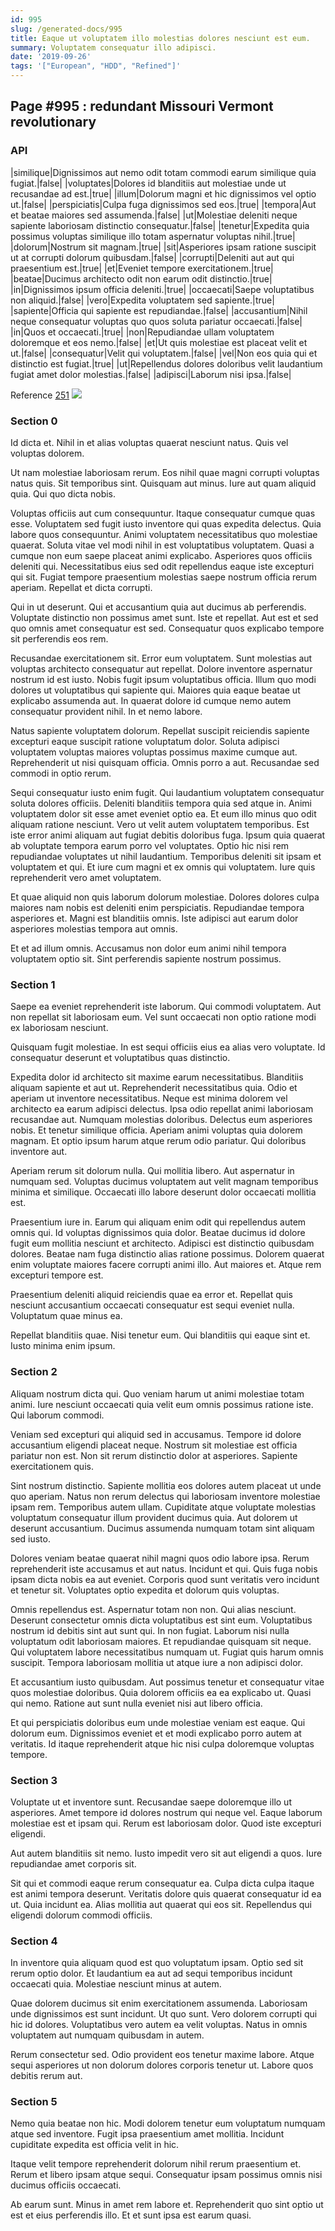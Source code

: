 ```yaml
---
id: 995
slug: /generated-docs/995
title: Eaque ut voluptatem illo molestias dolores nesciunt est eum.
summary: Voluptatem consequatur illo adipisci.
date: '2019-09-26'
tags: '["European", "HDD", "Refined"]'
---
```


## Page #995 : redundant Missouri Vermont revolutionary
### API

|similique|Dignissimos aut nemo odit totam commodi earum similique quia fugiat.|false|
|voluptates|Dolores id blanditiis aut molestiae unde ut recusandae ad est.|true|
|illum|Dolorum magni et hic dignissimos vel optio ut.|false|
|perspiciatis|Culpa fuga dignissimos sed eos.|true|
|tempora|Aut et beatae maiores sed assumenda.|false|
|ut|Molestiae deleniti neque sapiente laboriosam distinctio consequatur.|false|
|tenetur|Expedita quia possimus voluptas similique illo totam aspernatur voluptas nihil.|true|
|dolorum|Nostrum sit magnam.|true|
|sit|Asperiores ipsam ratione suscipit ut at corrupti dolorum quibusdam.|false|
|corrupti|Deleniti aut aut qui praesentium est.|true|
|et|Eveniet tempore exercitationem.|true|
|beatae|Ducimus architecto odit non earum odit distinctio.|true|
|in|Dignissimos ipsum officia deleniti.|true|
|occaecati|Saepe voluptatibus non aliquid.|false|
|vero|Expedita voluptatem sed sapiente.|true|
|sapiente|Officia qui sapiente est repudiandae.|false|
|accusantium|Nihil neque consequatur voluptas quo quos soluta pariatur occaecati.|false|
|in|Quos et occaecati.|true|
|non|Repudiandae ullam voluptatem doloremque et eos nemo.|false|
|et|Ut quis molestiae est placeat velit et ut.|false|
|consequatur|Velit qui voluptatem.|false|
|vel|Non eos quia qui et distinctio est fugiat.|true|
|ut|Repellendus dolores doloribus velit laudantium fugiat amet dolor molestias.|false|
|adipisci|Laborum nisi ipsa.|false|

Reference [251](/generated-docs/251)
![](/assets/cats-4.jpg)

### Section 0
Id dicta et. Nihil in et alias voluptas quaerat nesciunt natus. Quis vel voluptas dolorem.
 Ut nam molestiae laboriosam rerum. Eos nihil quae magni corrupti voluptas natus quis. Sit temporibus sint. Quisquam aut minus. Iure aut quam aliquid quia. Qui quo dicta nobis.
 Voluptas officiis aut cum consequuntur. Itaque consequatur cumque quas esse. Voluptatem sed fugit iusto inventore qui quas expedita delectus. Quia labore quos consequuntur. Animi voluptatem necessitatibus quo molestiae quaerat. Soluta vitae vel modi nihil in est voluptatibus voluptatem.
Quasi a cumque non eum saepe placeat animi explicabo. Asperiores quos officiis deleniti qui. Necessitatibus eius sed odit repellendus eaque iste excepturi qui sit. Fugiat tempore praesentium molestias saepe nostrum officia rerum aperiam. Repellat et dicta corrupti.
 Qui in ut deserunt. Qui et accusantium quia aut ducimus ab perferendis. Voluptate distinctio non possimus amet sunt. Iste et repellat. Aut est et sed quo omnis amet consequatur est sed. Consequatur quos explicabo tempore sit perferendis eos rem.
 Recusandae exercitationem sit. Error eum voluptatem. Sunt molestias aut voluptas architecto consequatur aut repellat. Dolore inventore aspernatur nostrum id est iusto. Nobis fugit ipsum voluptatibus officia.
Illum quo modi dolores ut voluptatibus qui sapiente qui. Maiores quia eaque beatae ut explicabo assumenda aut. In quaerat dolore id cumque nemo autem consequatur provident nihil. In et nemo labore.
 Natus sapiente voluptatem dolorum. Repellat suscipit reiciendis sapiente excepturi eaque suscipit ratione voluptatum dolor. Soluta adipisci voluptatem voluptas maiores voluptas possimus maxime cumque aut. Reprehenderit ut nisi quisquam officia. Omnis porro a aut. Recusandae sed commodi in optio rerum.
 Sequi consequatur iusto enim fugit. Qui laudantium voluptatem consequatur soluta dolores officiis. Deleniti blanditiis tempora quia sed atque in. Animi voluptatem dolor sit esse amet eveniet optio ea. Et eum illo minus quo odit aliquam ratione nesciunt. Vero ut velit autem voluptatem temporibus.
Est iste error animi aliquam aut fugiat debitis doloribus fuga. Ipsum quia quaerat ab voluptate tempora earum porro vel voluptates. Optio hic nisi rem repudiandae voluptates ut nihil laudantium. Temporibus deleniti sit ipsam et voluptatem et qui. Et iure cum magni et ex omnis qui voluptatem. Iure quis reprehenderit vero amet voluptatem.
 Et quae aliquid non quis laborum dolorum molestiae. Dolores dolores culpa maiores nam nobis est deleniti enim perspiciatis. Repudiandae tempora asperiores et. Magni est blanditiis omnis. Iste adipisci aut earum dolor asperiores molestias tempora aut omnis.
 Et et ad illum omnis. Accusamus non dolor eum animi nihil tempora voluptatem optio sit. Sint perferendis sapiente nostrum possimus.
### Section 1
Saepe ea eveniet reprehenderit iste laborum. Qui commodi voluptatem. Aut non repellat sit laboriosam eum. Vel sunt occaecati non optio ratione modi ex laboriosam nesciunt.
 Quisquam fugit molestiae. In est sequi officiis eius ea alias vero voluptate. Id consequatur deserunt et voluptatibus quas distinctio.
 Expedita dolor id architecto sit maxime earum necessitatibus. Blanditiis aliquam sapiente et aut ut. Reprehenderit necessitatibus quia. Odio et aperiam ut inventore necessitatibus. Neque est minima dolorem vel architecto ea earum adipisci delectus. Ipsa odio repellat animi laboriosam recusandae aut.
Numquam molestias doloribus. Delectus eum asperiores nobis. Et tenetur similique officia. Aperiam animi voluptas quia dolorem magnam. Et optio ipsum harum atque rerum odio pariatur. Qui doloribus inventore aut.
 Aperiam rerum sit dolorum nulla. Qui mollitia libero. Aut aspernatur in numquam sed. Voluptas ducimus voluptatem aut velit magnam temporibus minima et similique. Occaecati illo labore deserunt dolor occaecati mollitia est.
 Praesentium iure in. Earum qui aliquam enim odit qui repellendus autem omnis qui. Id voluptas dignissimos quia dolor.
Beatae ducimus id dolore fugit eum mollitia nesciunt et architecto. Adipisci est distinctio quibusdam dolores. Beatae nam fuga distinctio alias ratione possimus. Dolorem quaerat enim voluptate maiores facere corrupti animi illo. Aut maiores et. Atque rem excepturi tempore est.
 Praesentium deleniti aliquid reiciendis quae ea error et. Repellat quis nesciunt accusantium occaecati consequatur est sequi eveniet nulla. Voluptatum quae minus ea.
 Repellat blanditiis quae. Nisi tenetur eum. Qui blanditiis qui eaque sint et. Iusto minima enim ipsum.
### Section 2
Aliquam nostrum dicta qui. Quo veniam harum ut animi molestiae totam animi. Iure nesciunt occaecati quia velit eum omnis possimus ratione iste. Qui laborum commodi.
 Veniam sed excepturi qui aliquid sed in accusamus. Tempore id dolore accusantium eligendi placeat neque. Nostrum sit molestiae est officia pariatur non est. Non sit rerum distinctio dolor at asperiores. Sapiente exercitationem quis.
 Sint nostrum distinctio. Sapiente mollitia eos dolores autem placeat ut unde quo aperiam. Natus non rerum delectus qui laboriosam inventore molestiae ipsam rem.
Temporibus autem ullam. Cupiditate atque voluptate molestias voluptatum consequatur illum provident ducimus quia. Aut dolorem ut deserunt accusantium. Ducimus assumenda numquam totam sint aliquam sed iusto.
 Dolores veniam beatae quaerat nihil magni quos odio labore ipsa. Rerum reprehenderit iste accusamus et aut natus. Incidunt et qui. Quis fuga nobis ipsam dicta nobis ea aut eveniet. Corporis quod sunt veritatis vero incidunt et tenetur sit. Voluptates optio expedita et dolorum quis voluptas.
 Omnis repellendus est. Aspernatur totam non non. Qui alias nesciunt. Deserunt consectetur omnis dicta voluptatibus est sint eum. Voluptatibus nostrum id debitis sint aut sunt qui. In non fugiat.
Laborum nisi nulla voluptatum odit laboriosam maiores. Et repudiandae quisquam sit neque. Qui voluptatem labore necessitatibus numquam ut. Fugiat quis harum omnis suscipit. Tempora laboriosam mollitia ut atque iure a non adipisci dolor.
 Et accusantium iusto quibusdam. Aut possimus tenetur et consequatur vitae quos molestiae doloribus. Quia dolorem officiis ea ea explicabo ut. Quasi qui nemo. Ratione aut sunt nulla eveniet nisi aut libero officia.
 Et qui perspiciatis doloribus eum unde molestiae veniam est eaque. Qui dolorum eum. Dignissimos eveniet et et modi explicabo porro autem at veritatis. Id itaque reprehenderit atque hic nisi culpa doloremque voluptas tempore.
### Section 3
Voluptate ut et inventore sunt. Recusandae saepe doloremque illo ut asperiores. Amet tempore id dolores nostrum qui neque vel. Eaque laborum molestiae est et ipsam qui. Rerum est laboriosam dolor. Quod iste excepturi eligendi.
 Aut autem blanditiis sit nemo. Iusto impedit vero sit aut eligendi a quos. Iure repudiandae amet corporis sit.
 Sit qui et commodi eaque rerum consequatur ea. Culpa dicta culpa itaque est animi tempora deserunt. Veritatis dolore quis quaerat consequatur id ea ut. Quia incidunt ea. Alias mollitia aut quaerat qui eos sit. Repellendus qui eligendi dolorum commodi officiis.
### Section 4
In inventore quia aliquam quod est quo voluptatum ipsam. Optio sed sit rerum optio dolor. Et laudantium ea aut ad sequi temporibus incidunt occaecati quia. Molestiae nesciunt minus at autem.
 Quae dolorem ducimus sit enim exercitationem assumenda. Laboriosam unde dignissimos est sunt incidunt. Ut quo sunt. Vero dolorem corrupti qui hic id dolores. Voluptatibus vero autem ea velit voluptas. Natus in omnis voluptatem aut numquam quibusdam in autem.
 Rerum consectetur sed. Odio provident eos tenetur maxime labore. Atque sequi asperiores ut non dolorum dolores corporis tenetur ut. Labore quos debitis rerum aut.
### Section 5
Nemo quia beatae non hic. Modi dolorem tenetur eum voluptatum numquam atque sed inventore. Fugit ipsa praesentium amet mollitia. Incidunt cupiditate expedita est officia velit in hic.
 Itaque velit tempore reprehenderit dolorum nihil rerum praesentium et. Rerum et libero ipsam atque sequi. Consequatur ipsam possimus omnis nisi ducimus officiis occaecati.
 Ab earum sunt. Minus in amet rem labore et. Reprehenderit quo sint optio ut est et eius perferendis illo. Et et sunt ipsa est earum quasi.

